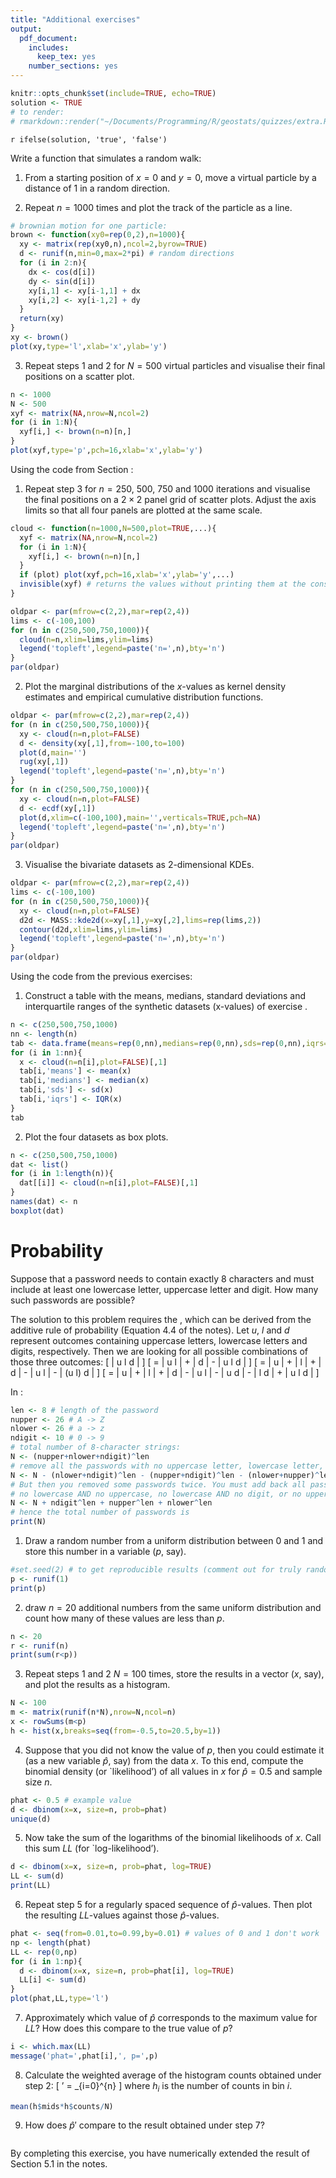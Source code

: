 ```yaml
---
title: "Additional exercises"
output:
  pdf_document:
    includes:
      keep_tex: yes
    number_sections: yes
---
```


```r
knitr::opts_chunk$set(include=TRUE, echo=TRUE)
solution <- TRUE
# to render:
# rmarkdown::render("~/Documents/Programming/R/geostats/quizzes/extra.Rmd","pdf_document")
```
\newif\ifsol
\sol`r ifelse(solution, 'true', 'false')`

\section{Brownian motion}\label{sec:Brownian}

Write a function that simulates a random walk:

1. From a starting position of $x=0$ and $y=0$, move a virtual
particle by a distance of 1 in a random direction.

2. Repeat $n=1000$ times and plot the track of the particle as a line.

```r
# brownian motion for one particle:
brown <- function(xy0=rep(0,2),n=1000){
  xy <- matrix(rep(xy0,n),ncol=2,byrow=TRUE)
  d <- runif(n,min=0,max=2*pi) # random directions
  for (i in 2:n){
    dx <- cos(d[i])
    dy <- sin(d[i])
    xy[i,1] <- xy[i-1,1] + dx
    xy[i,2] <- xy[i-1,2] + dy
  }
  return(xy)
}
xy <- brown()
plot(xy,type='l',xlab='x',ylab='y')
```

3. Repeat steps 1 and 2 for $N=500$ virtual particles and visualise
their final positions on a scatter plot.

```r
n <- 1000
N <- 500
xyf <- matrix(NA,nrow=N,ncol=2)
for (i in 1:N){
  xyf[i,] <- brown(n=n)[n,]
}
plot(xyf,type='p',pch=16,xlab='x',ylab='y')
```

\section{Diffusion}\label{sec:diffusion}

Using the code from Section \ref{sec:Brownian}:

1. Repeat step 3 for $n=250$, 500, 750 and 1000 iterations and
visualise the final positions on a ${2}\times{2}$ panel grid of
scatter plots. Adjust the axis limits so that all four panels are
plotted at the same scale.

```r
cloud <- function(n=1000,N=500,plot=TRUE,...){
  xyf <- matrix(NA,nrow=N,ncol=2)
  for (i in 1:N){
    xyf[i,] <- brown(n=n)[n,]
  }
  if (plot) plot(xyf,pch=16,xlab='x',ylab='y',...)
  invisible(xyf) # returns the values without printing them at the console
}

oldpar <- par(mfrow=c(2,2),mar=rep(2,4))
lims <- c(-100,100)
for (n in c(250,500,750,1000)){
  cloud(n=n,xlim=lims,ylim=lims)
  legend('topleft',legend=paste('n=',n),bty='n')
}
par(oldpar)
```

2. Plot the marginal distributions of the $x$-values as kernel density
estimates and empirical cumulative distribution functions.

```r
oldpar <- par(mfrow=c(2,2),mar=rep(2,4))
for (n in c(250,500,750,1000)){
  xy <- cloud(n=n,plot=FALSE)
  d <- density(xy[,1],from=-100,to=100)
  plot(d,main='')
  rug(xy[,1])
  legend('topleft',legend=paste('n=',n),bty='n')
}
for (n in c(250,500,750,1000)){
  xy <- cloud(n=n,plot=FALSE)
  d <- ecdf(xy[,1])
  plot(d,xlim=c(-100,100),main='',verticals=TRUE,pch=NA)
  legend('topleft',legend=paste('n=',n),bty='n')
}
par(oldpar)
```

3. Visualise the bivariate datasets as 2-dimensional KDEs.

```r
oldpar <- par(mfrow=c(2,2),mar=rep(2,4))
lims <- c(-100,100)
for (n in c(250,500,750,1000)){
  xy <- cloud(n=n,plot=FALSE)
  d2d <- MASS::kde2d(x=xy[,1],y=xy[,2],lims=rep(lims,2))
  contour(d2d,xlim=lims,ylim=lims)
  legend('topleft',legend=paste('n=',n),bty='n')
}
par(oldpar)
```

\section{Summary statistics}\label{sec:summary-statistics}

Using the code from the previous exercises:

1. Construct a table with the means, medians, standard deviations and
interquartile ranges of the synthetic datasets (x-values) of exercise
\ref{sec:diffusion}.

```r
n <- c(250,500,750,1000)
nn <- length(n)
tab <- data.frame(means=rep(0,nn),medians=rep(0,nn),sds=rep(0,nn),iqrs=rep(0,nn))
for (i in 1:nn){
  x <- cloud(n=n[i],plot=FALSE)[,1]
  tab[i,'means'] <- mean(x)
  tab[i,'medians'] <- median(x)
  tab[i,'sds'] <- sd(x)
  tab[i,'iqrs'] <- IQR(x)
}
tab
```

2. Plot the four datasets as box plots.

```r
n <- c(250,500,750,1000)
dat <- list()
for (i in 1:length(n)){
  dat[[i]] <- cloud(n=n[i],plot=FALSE)[,1]
}
names(dat) <- n
boxplot(dat)
```

# Probability

Suppose that a password needs to contain exactly 8 characters and must
include at least one lowercase letter, uppercase letter and digit. How
many such passwords are possible?

\ifsol The solution to this problem requires the
\emph{inclusion-exclusion principle}, which can be derived from the
additive rule of probability (Equation 4.4 of the notes). Let $u$, $l$
and $d$ represent outcomes containing uppercase letters, lowercase
letters and digits, respectively. Then we are looking for all possible
combinations of those three outcomes:
\[
\left| u \cup l \cup d \right|
\]
\[
= \left| u \cup l \right| + \left| d \right| - \left| u \cup l \cap d \right|
\]
\[
= \left| u \right| + \left| l \right| + \left| d \right|
- \left| u \cap l \right| - \left| \left(u \cup l\right) \cap d \right|
\]
\[
= \left| u \right| + \left| l \right| + \left| d \right|
- \left| u \cap l \right| - \left| u \cap d \right| - \left| l \cap d \right|
+ \left| u \cap l \cap d \right|
\]

In \texttt{R}:
\fi

```r
len <- 8 # length of the password
nupper <- 26 # A -> Z
nlower <- 26 # a -> z
ndigit <- 10 # 0 -> 9
# total number of 8-character strings:
N <- (nupper+nlower+ndigit)^len
# remove all the passwords with no uppercase letter, lowercase letter, or digit:
N <- N - (nlower+ndigit)^len - (nupper+ndigit)^len - (nlower+nupper)^len
# But then you removed some passwords twice. You must add back all passwords with
# no lowercase AND no uppercase, no lowercase AND no digit, or no uppercase AND no digit:
N <- N + ndigit^len + nupper^len + nlower^len
# hence the total number of passwords is
print(N)
```

\section{Bernoulli variables}

1. Draw a random number from a uniform distribution between 0 and 1
and store this number in a variable ($p$, say).

```r
#set.seed(2) # to get reproducible results (comment out for truly random values)
p <- runif(1)
print(p)
```

2. draw $n=20$ additional numbers from the same uniform distribution
and count how many of these values are less than $p$.

```r
n <- 20
r <- runif(n)
print(sum(r<p))
```

3. Repeat steps 1 and 2 $N=100$ times, store the results in a vector
($x$, say), and plot the results as a histogram.

```r
N <- 100
m <- matrix(runif(n*N),nrow=N,ncol=n)
x <- rowSums(m<p)
h <- hist(x,breaks=seq(from=-0.5,to=20.5,by=1))
```

4. Suppose that you did not know the value of $p$, then you could
estimate it (as a new variable $\hat{p}$, say) from the data $x$. To
this end, compute the binomial density (or `likelihood') of all values
in $x$ for $\hat{p}=0.5$ and sample size $n$.

```r
phat <- 0.5 # example value
d <- dbinom(x=x, size=n, prob=phat)
unique(d)
```

5. Now take the sum of the logarithms of the binomial likelihoods of
$x$. Call this sum $LL$ (for `log-likelihood').

```r
d <- dbinom(x=x, size=n, prob=phat, log=TRUE)
LL <- sum(d)
print(LL)
```

6. Repeat step 5 for a regularly spaced sequence of $\hat{p}$-values.
Then plot the resulting $LL$-values against those
$\hat{p}$-values.

```r
phat <- seq(from=0.01,to=0.99,by=0.01) # values of 0 and 1 don't work
np <- length(phat)
LL <- rep(0,np)
for (i in 1:np){
  d <- dbinom(x=x, size=n, prob=phat[i], log=TRUE)
  LL[i] <- sum(d)
}
plot(phat,LL,type='l')
```

7. Approximately which value of $\hat{p}$ corresponds to the maximum
value for $LL$? How does this compare to the true value of $p$?

```r
i <- which.max(LL)
message('phat=',phat[i],', p=',p)
```

8. Calculate the weighted average of the histogram counts obtained
under step 2:
\[
\hat{p}' = \frac{1}{n} \sum_{i=0}^{n} \frac{i \times h_i}{N}
\]
where $h_i$ is the number of counts in bin $i$.

```r
mean(h$mids*h$counts/N)
```

9. How does $\hat{p}'$ compare to the result obtained under step 7?

```r
```

By completing this exercise, you have numerically extended the result
of Section 5.1 in the notes.
